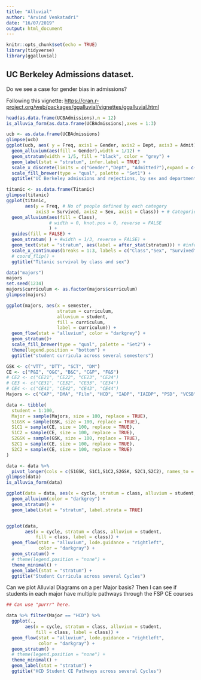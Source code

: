 ```yaml
---
title: "Alluvial"
author: "Arvind Venkatadri"
date: "16/07/2019"
output: html_document
---
```


```r
knitr::opts_chunk$set(echo = TRUE)
library(tidyverse)
library(ggalluvial)

```


## UC Berkeley Admissions dataset.

Do we see a case for gender bias in admissions?

Following this vignette:
<https://cran.r-project.org/web/packages/ggalluvial/vignettes/ggalluvial.html>

```r
head(as.data.frame(UCBAdmissions),n = 12)
is_alluvia_form(as.data.frame(UCBAdmissions),axes = 1:3)
```


```r
ucb <- as.data.frame(UCBAdmissions)
glimpse(ucb)
ggplot(ucb, aes( y = Freq, axis1 = Gender, axis2 = Dept, axis3 = Admit)) +
  geom_alluvium(aes(fill = Gender),width = 1/12) + 
  geom_stratum(width = 1/5, fill = "black", color = "grey") +
  geom_label(stat = "stratum", infer.label = TRUE) + 
  scale_x_discrete(limits = c("Gender","Dept", "Admitted?"),expand = c(0.05, 0.05))+
  scale_fill_brewer(type = "qual", palette = "Set1") +
  ggtitle("UC Berkeley admissions and rejections, by sex and department")
```



```r

titanic <- as.data.frame(Titanic)
glimpse(titanic)
ggplot(titanic,
       aes(y = Freq, # No of people defined by each category
           axis3 = Survived, axis2 = Sex, axis1 = Class)) + # Categories
  geom_alluvium(aes(fill = Class),
                # width = 0, knot.pos = 0, reverse = FALSE
                ) +
  guides(fill = FALSE) +
  geom_stratum( ) + #width = 1/3, reverse = FALSE) +
  geom_text(stat = "stratum", aes(label = after_stat(stratum))) + #infer.label = TRUE, reverse = FALSE) +
  scale_x_continuous(breaks = 1:3, labels = c("Class","Sex", "Survived")) +
  # coord_flip() +
  ggtitle("Titanic survival by class and sex")
```




```r
data("majors")
majors
set.seed(1234)
majors$curriculum <- as.factor(majors$curriculum)
glimpse(majors)
```

```r

ggplot(majors, aes(x = semester,
                   stratum = curriculum, 
                   alluvium = student, 
                   fill = curriculum, 
                   label = curriculum)) + 
  geom_flow(stat = "alluvium", color = "darkgrey") +
  geom_stratum()+
  scale_fill_brewer(type = "qual", palette = "Set2") +
  theme(legend.position = "bottom") +
  ggtitle("student curricula across several semesters")
```


```r
GSK <- c("VTT", "DTT", "SCT", "DM")
CE <- c("P&I", "O&C", "B&C", "C&P", "F&S")
# CE2 <- c("CE21", "CE22", "CE23", "CE24")
# CE3 <- c("CE31", "CE32", "CE33", "CE34")
# CE4 <- c("CE41", "CE42", "CE43", "CE44")
Majors <- c("CAP", "DMA", "Film", "HCD", "IADP", "IAIDP", "PSD", "VCSB")

data <- tibble(
  student = 1:100,
  Major = sample(Majors, size = 100, replace = TRUE),
  S1GSK = sample(GSK, size = 100, replace = TRUE),
  S1C1 = sample(CE, size = 100, replace = TRUE),
  S1C2 = sample(CE, size = 100, replace = TRUE),
  S2GSK = sample(GSK, size = 100, replace = TRUE),
  S2C1 = sample(CE, size = 100, replace = TRUE),
  S2C2 = sample(CE, size = 100, replace = TRUE)
)

data <- data %>% 
  pivot_longer(cols = c(S1GSK, S1C1,S1C2,S2GSK, S2C1,S2C2), names_to = "cycle", values_to = "class")
glimpse(data)
is_alluvia_form(data)

```


```r
ggplot(data = data, aes(x = cycle, stratum = class, alluvium = student, fill = class,label = class)) +
  geom_alluvium(color = "darkgrey") +
  geom_stratum() +
  geom_label(stat = "stratum", label.strata = TRUE)


ggplot(data,
       aes(x = cycle, stratum = class, alluvium = student,
           fill = class, label = class)) +
  geom_flow(stat = "alluvium", lode.guidance = "rightleft",
            color = "darkgray") +
  geom_stratum() +
  # theme(legend.position = "none") +
  theme_minimal() + 
  geom_label(stat = "stratum") + 
  ggtitle("Student Curricula across several Cycles")

```



Can we plot Alluvial Diagrams on a per Major basis? Then I can see if students in each major have multiple pathways through the FSP CE courses

```r

## Can use "purrr" here. 

data %>% filter(Major == "HCD") %>% 
  ggplot(.,
       aes(x = cycle, stratum = class, alluvium = student,
           fill = class, label = class)) +
  geom_flow(stat = "alluvium", lode.guidance = "rightleft",
            color = "darkgray") +
  geom_stratum() +
  # theme(legend.position = "none") +
  theme_minimal() + 
  geom_label(stat = "stratum") + 
  ggtitle("HCD Student CE Pathways across several Cycles")
```

